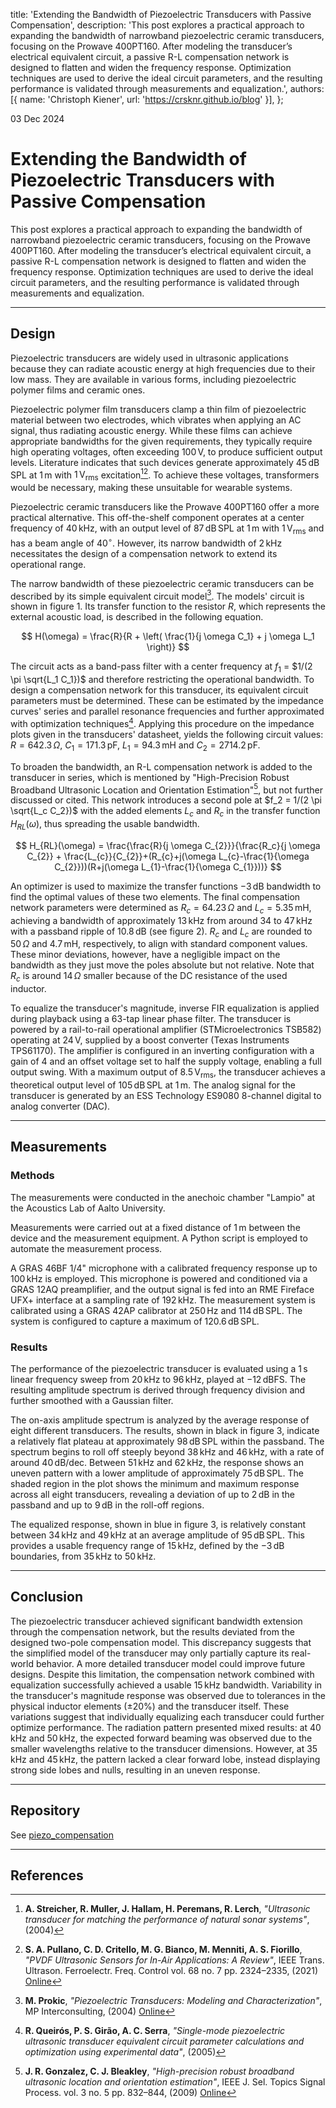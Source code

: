   title: 'Extending the Bandwidth of Piezoelectric Transducers with Passive Compensation',
  description: 'This post explores a practical approach to expanding the bandwidth of narrowband piezoelectric ceramic transducers, focusing on the Prowave 400PT160. After modeling the transducer’s electrical equivalent circuit, a passive R-L compensation network is designed to flatten and widen the frequency response. Optimization techniques are used to derive the ideal circuit parameters, and the resulting performance is validated through measurements and equalization.',
  authors: [{ name: 'Christoph Kiener', url: 'https://crsknr.github.io/blog' }],
};

03 Dec 2024

# Extending the Bandwidth of Piezoelectric Transducers with Passive Compensation

This post explores a practical approach to expanding the bandwidth of narrowband piezoelectric ceramic transducers, focusing on the Prowave 400PT160. After modeling the transducer’s electrical equivalent circuit, a passive R-L compensation network is designed to flatten and widen the frequency response. Optimization techniques are used to derive the ideal circuit parameters, and the resulting performance is validated through measurements and equalization.

---

## Design

Piezoelectric transducers are widely used in ultrasonic applications because they can radiate acoustic energy at high frequencies due to their low mass. They are available in various forms, including piezoelectric polymer films and ceramic ones.
 
Piezoelectric polymer film transducers clamp a thin film of piezoelectric material between two electrodes, which vibrates when applying an AC signal, thus radiating acoustic energy. While these films can achieve appropriate bandwidths for the given requirements, they typically require high operating voltages, often exceeding $100\, \mathrm{V}$, to produce sufficient output levels. Literature indicates that such devices generate approximately $45\, \mathrm{dB\, SPL}$ at $1\, \mathrm{m}$ with  $1\, \mathrm{V_{rms}}$ excitation[^1][^2]. To achieve these voltages, transformers would be necessary, making these unsuitable for wearable systems.

Piezoelectric ceramic transducers like the Prowave 400PT160 offer a more practical alternative. This off-the-shelf component operates at a center frequency of $40\, \mathrm{kHz}$, with an output level of $87\, \mathrm{dB\, SPL}$ at $1\, \mathrm{m}$ with  $1\, \mathrm{V_{rms}}$ and has a beam angle of $40^\circ$. However, its narrow bandwidth of $2\, \mathrm{kHz}$ necessitates the design of a compensation network to extend its operational range.

The narrow bandwidth of these piezoelectric ceramic transducers can be described by its simple equivalent circuit model[^3]. The models' circuit is shown in figure 1. Its transfer function to the resistor $R$, which represents the external acoustic load, is described in the following equation.

$$
H(\omega) = \frac{R}{R + \left( \frac{1}{j \omega C_1} + j \omega L_1 \right)}
$$

<div className="w-full flex justify-center my-8">
  <Cover
    src="blog/compensating-piezoelectric-transducers/piezo_equivalent_circuit.svg"
    alt="Equivalent circuit of the piezoelectric transducer."
    caption="Figure 1: Equivalent circuit of the piezoelectric transducer."
  />
</div>

The circuit acts as a band-pass filter with a center frequency at $f_1$ = $1/(2 \pi \sqrt{L_1 C_1})$ and therefore restricting the operational bandwidth. To design a compensation network for this transducer, its equivalent circuit parameters must be determined. These can be estimated by the impedance curves' series and parallel resonance frequencies and further approximated with optimization techniques[^4]. Applying this procedure on the impedance plots given in the transducers' datasheet, yields the following circuit values: $R = 642.3\, \Omega$, $C_1 = 171.3\, \mathrm{pF}$, $L_1 = 94.3\, \mathrm{mH}$ and $C_2 = 2714.2\, \mathrm{pF}$.

To broaden the bandwidth, an R-L compensation network is added to the transducer in series, which is mentioned by "High-Precision Robust Broadband Ultrasonic Location and Orientation Estimation"[^5], but not further discussed or cited. This network introduces a second pole at $f_2 = 1/(2 \pi \sqrt{L_c C_2})$ with the added elements $L_c$ and $R_c$ in the transfer function $H_{RL}(\omega)$, thus spreading the usable bandwidth.

$$
H_{RL}(\omega) = \frac{\frac{R}{j \omega C_{2}}}{\frac{R_c}{j \omega C_{2}} + \frac{L_{c}}{C_{2}}+(R_{c}+j(\omega L_{c}-\frac{1}{\omega C_{2}}))(R+j(\omega L_{1}-\frac{1}{\omega C_{1}}))}
$$

An optimizer is used to maximize the transfer functions $-3\, \mathrm{dB}$ bandwidth to find the optimal values of these two elements. The final compensation network parameters were determined as $R_c = 64.23\, \Omega$ and $L_c = 5.35\, \mathrm{mH}$, achieving a bandwidth of approximately $13\, \mathrm{kHz}$ from around $34$ to $47\, \mathrm{kHz}$ with a passband ripple of $10.8\, \mathrm{dB}$ (see figure 2). $R_c$ and $L_c$ are rounded to $50\, \Omega$ and $4.7\, \mathrm{mH}$, respectively, to align with standard component values. These minor deviations, however, have a negligible impact on the bandwidth as they just move the poles absolute but not relative. Note that $R_c$ is around $14\, \Omega$ smaller because of the DC resistance of the used inductor.

<div className="w-full flex justify-center my-8">
  <Cover
    src="blog/compensating-piezoelectric-transducers/piezo_transfer_function.svg"
    alt="Compensated and uncompensated transfer function to the external acoustic load R of the Prowave 400PT160 after to the equivalent circuit model."
    caption="Figure 2: Compensated and uncompensated transfer function to the external acoustic load R of the Prowave 400PT160 after to the equivalent circuit model."
  />
</div>

To equalize the transducer's magnitude, inverse FIR equalization is applied during playback using a 63-tap linear phase filter. The transducer is powered by a rail-to-rail operational amplifier (STMicroelectronics TSB582) operating at $24\, \mathrm{V}$, supplied by a boost converter (Texas Instruments TPS61170). The amplifier is configured in an inverting configuration with a gain of 4 and an offset voltage set to half the supply voltage, enabling a full output swing. With a maximum output of $8.5\, \mathrm{V_{rms}}$, the transducer achieves a theoretical output level of $105\, \mathrm{dB\, SPL}$ at $1\, \mathrm{m}$. The analog signal for the transducer is generated by an ESS Technology ES9080 8-channel digital to analog converter (DAC).

---

## Measurements

### Methods

The measurements were conducted in the anechoic chamber "Lampio" at the Acoustics Lab of Aalto University.

Measurements were carried out at a fixed distance of $1\, \mathrm{m}$ between the device and the measurement equipment. A Python script is employed to automate the measurement process.

A GRAS 46BF 1/4" microphone with a calibrated frequency response up to $100\, \mathrm{kHz}$ is employed. This microphone is powered and conditioned via a GRAS 12AQ preamplifier, and the output signal is fed into an RME Fireface UFX+ interface at a sampling rate of $192\, \mathrm{kHz}$. The measurement system is calibrated using a GRAS 42AP calibrator at $250\, \mathrm{Hz}$ and $114\, \mathrm{dB\, SPL}$. The system is configured to capture a maximum of $120.6\, \mathrm{dB\, SPL}$.

### Results

The performance of the piezoelectric transducer is evaluated using a $1 \, \mathrm{s}$ linear frequency sweep from $20\, \mathrm{kHz}$ to $96\, \mathrm{kHz}$, played at $-12\, \mathrm{dBFS}$. The resulting amplitude spectrum is derived through frequency division and further smoothed with a Gaussian filter.

<div className="w-full flex justify-center my-8">
  <Cover
    src="blog/compensating-piezoelectric-transducers/piezo_as_eq.svg"
    alt="Amplitude spectrum of the average of eight different piezoelectric transducers."
    caption="Figure 3: Amplitude spectrum of the average of eight different piezoelectric transducers. Black: unequalized. Blue: equalized."
  />
</div>

The on-axis amplitude spectrum is analyzed by the average response of eight different transducers. The results, shown in black in figure 3, indicate a relatively flat plateau at approximately $98\, \mathrm{dB\, SPL}$ within the passband. The spectrum begins to roll off steeply beyond $38\, \mathrm{kHz}$ and $46\, \mathrm{kHz}$, with a rate of around $40\, \mathrm{dB/dec}$. Between $51\, \mathrm{kHz}$ and $62\, \mathrm{kHz}$, the response shows an uneven pattern with a lower amplitude of approximately $75\, \mathrm{dB\, SPL}$. The shaded region in the plot shows the minimum and maximum response across all eight transducers, revealing a deviation of up to $2\, \mathrm{dB}$ in the passband and up to $9\, \mathrm{dB}$ in the roll-off regions.

The equalized response, shown in blue in figure 3, is relatively constant between $34\, \mathrm{kHz}$ and $49\, \mathrm{kHz}$ at an average amplitude of $95\, \mathrm{dB\, SPL}$. This provides a usable frequency range of $15\, \mathrm{kHz}$, defined by the $-3\, \mathrm{dB}$ boundaries, from $35\, \mathrm{kHz}$ to $50\, \mathrm{kHz}$.

---

## Conclusion

The piezoelectric transducer achieved significant bandwidth extension through the compensation network, but the results deviated from the designed two-pole compensation model. This discrepancy suggests that the simplified model of the transducer may only partially capture its real-world behavior. A more detailed transducer model could improve future designs. Despite this limitation, the compensation network combined with equalization successfully achieved a usable $15\, \mathrm{kHz}$ bandwidth. Variability in the transducer's magnitude response was observed due to tolerances in the physical inductor elements ($\pm 20\%$) and the transducer itself. These variations suggest that individually equalizing each transducer could further optimize performance. The radiation pattern presented mixed results: at $40\, \mathrm{kHz}$ and $50\, \mathrm{kHz}$, the expected forward beaming was observed due to the smaller wavelengths relative to the transducer dimensions. However, at $35\, \mathrm{kHz}$ and $45\, \mathrm{kHz}$, the pattern lacked a clear forward lobe, instead displaying strong side lobes and nulls, resulting in an uneven response.

---

## Repository

See [piezo_compensation](https://github.com/crsknr/piezo_compensation)

---

## References
[^1]: **A. Streicher, R. Muller, J. Hallam, H. Peremans, R. Lerch**, *"Ultrasonic transducer for matching the performance of natural sonar systems"*, (2004)
[^2]:  **S. A. Pullano, C. D. Critello, M. G. Bianco, M. Menniti, A. S. Fiorillo**, *"PVDF Ultrasonic Sensors for In-Air Applications: A Review"*, IEEE Trans. Ultrason. Ferroelectr. Freq. Control vol. 68 no. 7 pp. 2324–2335, (2021) [Online](https://ieeexplore.ieee.org/document/9424615)
[^3]: **M. Prokic**, _"Piezoelectric Transducers: Modeling and Characterization"_, MP Interconsulting, (2004) [Online](https://books.google.com/books?id=0ENvGwAACAAJ)
[^4]: **R. Queirós, P. S. Girão, A. C. Serra**, *"Single-mode piezoelectric ultrasonic transducer equivalent circuit parameter calculations and optimization using experimental data"*, (2005)
[^5]: **J. R. Gonzalez, C. J. Bleakley**, *"High-precision robust broadband ultrasonic location and orientation estimation"*, IEEE J. Sel. Topics Signal Process. vol. 3 no. 5 pp. 832–844, (2009) [Online](http://ieeexplore.ieee.org/document/5290377/)